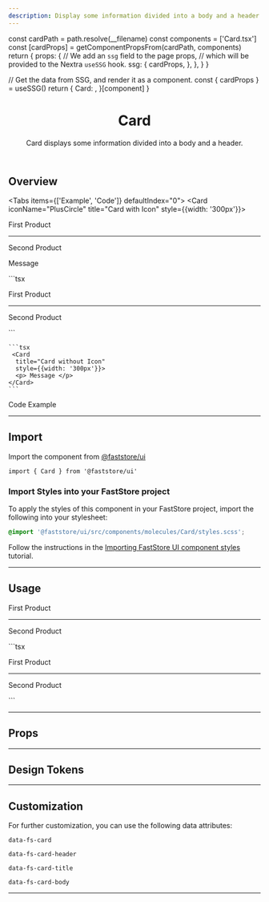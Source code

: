 ```yaml
---
description: Display some information divided into a body and a header.
---
```



  const cardPath = path.resolve(__filename)
  const components = ['Card.tsx']
  const [cardProps] = getComponentPropsFrom(cardPath, components)
  return {
    props: {
      // We add an `ssg` field to the page props,
      // which will be provided to the Nextra `useSSG` hook.
      ssg: {
        cardProps,
      },
    },
  }
}

  // Get the data from SSG, and render it as a component.
  const { cardProps } = useSSG()
  return {
    Card: <PropsSection propsList={cardProps} />,
  }[component]
}

<header>

# Card

Card displays some information divided into a body and a header.

</header>

## Overview

<Tabs items={['Example', 'Code']} defaultIndex="0">
  <Tab>
  <OverviewSection>
    <Card
      iconName="PlusCircle"
      title="Card with Icon"
      style={{width: '300px'}}>
      <p> First Product </p>
      <hr/>
      <p> Second Product </p>
    </Card>
  </OverviewSection>

  <OverviewSection>
    <Card
      title="Card without Icon"
      style={{width: '300px'}}>
      <p> Message </p>
    </Card>
  </OverviewSection>

  </Tab>
    ```tsx
    <Card
        iconName="PlusCircle"
        title="Card with Icon"
        style={{width: '300px'}}>
        <p> First Product </p>
        <hr/>
        <p> Second Product </p>
      </Card>
    ```

    ```tsx
     <Card
      title="Card without Icon"
      style={{width: '300px'}}>
      <p> Message </p>
    </Card>
    ```

  <Tab>
  Code Example

  </Tab>
</Tabs>

---

## Import

Import the component from [@faststore/ui](/../components)

```tsx
import { Card } from '@faststore/ui'
```

### Import Styles into your FastStore project

To apply the styles of this component in your FastStore project, import the following into your stylesheet:

```scss copy
@import '@faststore/ui/src/components/molecules/Card/styles.scss';
```

Follow the instructions in the [Importing FastStore UI component styles](/docs/customizing/importing-styles-to-faststore-ui-components) tutorial.

---

## Usage

<OverviewSection>
  <Card
    iconName="PlusCircle"
    title="Product List"
    style={{width: '300px'}}>
    <p> First Product </p>
    <hr/>
    <p> Second Product </p>
  </Card>
</OverviewSection>
```tsx
 <Card
    iconName="PlusCircle"
    title="Product List"
    style={{width: '300px'}}>
    <p> First Product </p>
    <hr/>
    <p> Second Product </p>
  </Card>
```

---

## Props

<CardPropsSection component="Card" />

---

## Design Tokens

<TokenTable>
  <TokenRow token="--fs-card-border-radius" value="var(--fs-border-radius)" />
  <TokenRow token="--fs-card-border-width" value="var(--fs-border-width)" />
  <TokenRow
    token="--fs-card-border-color"
    value="var(--fs-border-color-light)"
    isColor
  />
  <TokenDivider />
  <TokenRow
    token="--fs-card-header-padding"
    value="var(--fs-spacing-3)"
  />
  <TokenRow
    token="--fs-card-header-bkg-color"
    value="var(--fs-color-neutral-bkg)"
    isColor
  />
  <TokenRow
    token="--fs-card-header-font-weight"
    value="var(--fs-text-weight-bold)"
  />
    <TokenRow
    token="--fs-card-header-icon-color"
    value="var(--fs-color-main-2)"
    isColor
  />
  <TokenDivider />
  <TokenRow
    token="--fs-card-body-padding"
    value="var(--fs-spacing-3)"
  />
</TokenTable>

---

## Customization

For further customization, you can use the following data attributes:

`data-fs-card`

`data-fs-card-header`

`data-fs-card-title`

`data-fs-card-body`

---
